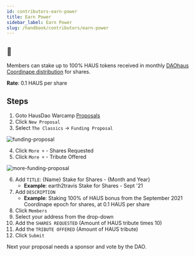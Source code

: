 ```yaml
---
id: contributors-earn-power
title: Earn Power
sidebar_label: Earn Power
slug: /handbook/contributors/earn-power
---
```


## 💯

Members can stake up to 100% HAUS tokens received in monthly [DAOhaus Coordinape distribution](./get-paid/#participating-in-coordinape-for-haus-bonus) for shares.

**Rate**: 0.1 HAUS per share

## Steps

1. Goto HausDao Warcamp [Proposals](https://app.daohaus.club/dao/0x64/0xef3d8c4fbb1860fceab16595db7e650cd5ad51c1/proposals)
2. Click `New Proposal`
3. Select `The Classics` -> `Funding Proposal`

![funding-proposal](https://i.imgur.com/sx7pEGv.png)

4. Click `More +` - Shares Requested
5. Click `More +` - Tribute Offered

![more-funding-proposal](https://i.imgur.com/grGIMRt.png)

6. Add `TITLE`: {Name} Stake for Shares - {Month and Year}
   - **Example**: earth2travis Stake for Shares - Sept '21
7. Add `DESCRIPTION`
   - **Example**: Staking 100% of HAUS bonus from the September 2021 Coordinape epoch for shares, at 0.1 HAUS per share
8. Click `Members`
9. Select your address from the drop-down
10. Add the `SHARES REQUESTED` (Amount of HAUS tribute times 10)
11. Add the `TRIBUTE OFFERED` (Amount of HAUS tribute)
12. Click `Submit`

Next your proposal needs a sponsor and vote by the DAO.
